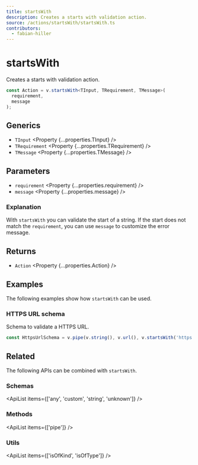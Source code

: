 ```yaml
---
title: startsWith
description: Creates a starts with validation action.
source: /actions/startsWith/startsWith.ts
contributors:
  - fabian-hiller
---
```



# startsWith

Creates a starts with validation action.

```ts
const Action = v.startsWith<TInput, TRequirement, TMessage>(
  requirement,
  message
);
```

## Generics

- `TInput` <Property {...properties.TInput} />
- `TRequirement` <Property {...properties.TRequirement} />
- `TMessage` <Property {...properties.TMessage} />

## Parameters

- `requirement` <Property {...properties.requirement} />
- `message` <Property {...properties.message} />

### Explanation

With `startsWith` you can validate the start of a string. If the start does not match the `requirement`, you can use `message` to customize the error message.

## Returns

- `Action` <Property {...properties.Action} />

## Examples

The following examples show how `startsWith` can be used.

### HTTPS URL schema

Schema to validate a HTTPS URL.

```ts
const HttpsUrlSchema = v.pipe(v.string(), v.url(), v.startsWith('https://'));
```

## Related

The following APIs can be combined with `startsWith`.

### Schemas

<ApiList items={['any', 'custom', 'string', 'unknown']} />

### Methods

<ApiList items={['pipe']} />

### Utils

<ApiList items={['isOfKind', 'isOfType']} />

